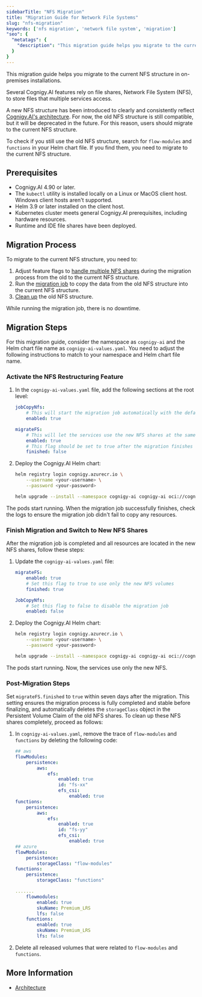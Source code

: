 ```yaml
---
sidebarTitle: "NFS Migration"
title: "Migration Guide for Network File Systems"
slug: "nfs-migration"
keywords: ['nfs migration', 'network file system', 'migration']
"seo": {
  "metatags": {
    "description": "This migration guide helps you migrate to the current NFS structure in Cognigy.AI on-premises installations."
  }
}
---
```


This migration guide helps you migrate to the current NFS structure in on-premises installations.

Several Cognigy.AI features rely on file shares, Network File System (NFS), to store files that multiple services access.

A new NFS structure has been introduced to clearly and consistently reflect [Cognigy.AI's architecture](/ai/administer/installation/architecture). For now, the old NFS structure is still compatible, but it will be deprecated in the future. For this reason, users should migrate to the current NFS structure.

To check if you still use the old NFS structure, search for `flow-modules` and `functions` in your Helm chart file. If you find them, you need to migrate to the current NFS structure.

## Prerequisites

- Cognigy.AI 4.90 or later.
- The `kubectl` utility is installed locally on a Linux or MacOS client host. Windows client hosts aren't supported.
- Helm 3.9 or later installed on the client host.
- Kubernetes cluster meets general Cognigy.AI prerequisites, including hardware resources.
- Runtime and IDE file shares have been deployed.

## Migration Process

To migrate to the current NFS structure, you need to:

1. Adjust feature flags to [handle multiple NFS shares](#activate-the-nfs-restructuring-feature) during the migration process from the old to the current NFS structure.
2. Run the [migration job](#finish-migration-and-switch-to-new-nfs-shares) to copy the data from the old NFS structure into the current NFS structure.
3. [Clean up](#post-migration-steps) the old NFS structure.

While running the migration job, there is no downtime.

## Migration Steps

For this migration guide, consider the namespace as `cognigy-ai` and the Helm chart file name as `cognigy-ai-values.yaml`. You need to adjust the following instructions to match to your namespace and Helm chart file name.

### Activate the NFS Restructuring Feature

1. In the `cognigy-ai-values.yaml` file, add the following sections at the root level:

    ```yaml
    jobCopyNfs:
        # This will start the migration job automatically with the default configuration
        enabled: true

    migrateFS:
        # This will let the services use the new NFS shares at the same time as the old NFS shares
        enabled: true
        # This flag should be set to true after the migration finishes to use only the new NFS volumes
        finished: false
    ```

2. Deploy the Cognigy.AI Helm chart:

    ```bash
    helm registry login cognigy.azurecr.io \
        --username <your-username> \
        --password <your-password>

    helm upgrade --install --namespace cognigy-ai cognigy-ai oci://cognigy.azurecr.io/helm/cognigy.ai --version <Min supported version> --values cognigy-ai-values.yaml
    ```

The pods start running. When the migration job successfully finishes, check the logs to ensure the migration job didn't fail to copy any resources.

### Finish Migration and Switch to New NFS Shares

After the migration job is completed and all resources are located in the new NFS shares, follow these steps:

1. Update the `cognigy-ai-values.yaml` file:

    ```yaml
    migrateFS:
        enabled: true
        # Set this flag to true to use only the new NFS volumes
        finished: true

    JobCopyNfs:
        # Set this flag to false to disable the migration job
        enabled: false
    ```

2. Deploy the Cognigy.AI Helm chart:

    ```bash
    helm registry login cognigy.azurecr.io \
        --username <your-username> \
        --password <your-password>

    helm upgrade --install --namespace cognigy-ai cognigy-ai oci://cognigy.azurecr.io/helm/cognigy.ai --version <Min supported version> --values cognigy-ai-values.yaml
    ```

The pods start running. Now, the services use only the new NFS.

### Post-Migration Steps

Set `migrateFS.finished` to `true` within seven days after the migration. This setting ensures the migration process is fully completed and stable before finalizing, and automatically deletes the `storageClass` object in the Persistent Volume Claim of the old NFS shares. To clean up these NFS shares completely, proceed as follows:

1. In `cognigy-ai-values.yaml`, remove the trace of `flow-modules` and `functions` by deleting the following code:

    ```yaml
    ## aws
    flowModules:
        persistence:
            aws:
                efs:
                    enabled: true
                    id: "fs-xx"
                    efs_csi:
                        enabled: true
    functions:
        persistence:
            aws:
                efs:
                    enabled: true
                    id: "fs-yy"
                    efs_csi:
                        enabled: true
    ## azure
    flowModules:
        persistence:
            storageClass: "flow-modules"
    functions:
        persistence:
            storageClass: "functions"

    .......
        flowmodules:
            enabled: true
            skuName: Premium_LRS
            lfs: false
        functions:
            enabled: true
            skuName: Premium_LRS
            lfs: false
    ```

2. Delete all released volumes that were related to `flow-modules` and `functions`.

## More Information

- [Architecture](/ai/administer/installation/architecture)
